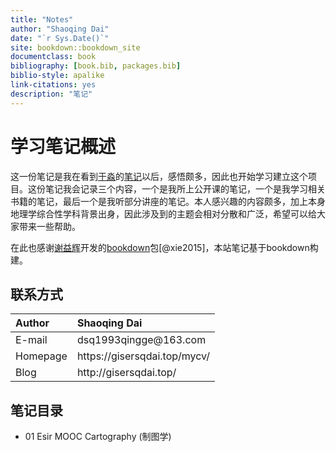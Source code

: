 ```yaml
--- 
title: "Notes"
author: "Shaoqing Dai"
date: "`r Sys.Date()`"
site: bookdown::bookdown_site
documentclass: book
bibliography: [book.bib, packages.bib]
biblio-style: apalike
link-citations: yes
description: "笔记"
---
```


# 学习笔记概述 {-}

这一份笔记是我在看到[于淼](https://yufree.cn/)的[笔记](http://yufree.github.io/notes/)以后，感悟颇多，因此也开始学习建立这个项目。这份笔记我会记录三个内容，一个是我所上公开课的笔记，一个是我学习相关书籍的笔记，最后一个是我听部分讲座的笔记。本人感兴趣的内容颇多，加上本身地理学综合性学科背景出身，因此涉及到的主题会相对分散和广泛，希望可以给大家带来一些帮助。

在此也感谢[谢益辉](https://yihui.org/)开发的[bookdown](https://bookdown.org/)包[@xie2015]，本站笔记基于bookdown构建。

## 联系方式 {-}

| Author   | Shaoqing Dai                 |
| :------- | :--------------------------- |
| E-mail   | dsq1993qingge@163.com        |
| Homepage | https://gisersqdai.top/mycv/ |
| Blog     | http://gisersqdai.top/       |


## 笔记目录 {-}

- 01 Esir MOOC Cartography (制图学)
